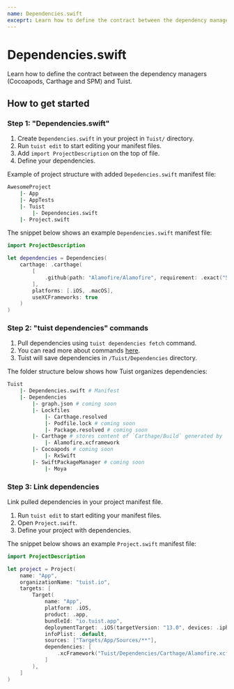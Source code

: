 ```yaml
---
name: Dependencies.swift
exceprt: Learn how to define the contract between the dependency managers and Tuist.
---
```


# Dependencies.swift

Learn how to define the contract between the dependency managers (Cocoapods, Carthage and SPM) and Tuist.

## How to get started

### Step 1: "Dependencies.swift"

1. Create `Dependencies.swift` in your project in `Tuist/` directory.
2. Run `tuist edit` to start editing your manifest files.
3. Add `import ProjectDescription` on the top of file.
4. Define your dependencies.

Example of project structure with added `Depedencies.swift` manifest file:

```bash
AwesomeProject
	|- App
	|- AppTests
	|- Tuist
		|- Dependencies.swift
	|- Project.swift
```

The snippet below shows an example `Dependencies.swift` manifest file:

```swift
import ProjectDescription

let dependencies = Dependencies(
    carthage: .carthage(
        [
            .github(path: "Alamofire/Alamofire", requirement: .exact("5.0.4"))
        ],
        platforms: [.iOS, .macOS],
        useXCFrameworks: true
    )
)
```

### Step 2: "tuist dependencies" commands

1. Pull dependencies using `tuist dependencies fetch` command.
2. You can read more about commands [here](/docs/commands/dependencies/).
3. Tuist will save dependencies in `/Tuist/Dependencies` directory.

The folder structure below shows how Tuist organizes dependencies:

```bash
Tuist
    |- Dependencies.swift # Manifest
    |- Dependencies
        |- graph.json # coming soon
        |- Lockfiles
            |- Carthage.resolved
            |- Podfile.lock # coming soon
            |- Package.resolved # coming soon
        |- Carthage # stores content of `Carthage/Build` generated by `carthage`
            |- Alamofire.xcframework
        |- Cocoapods # coming soon
            |- RxSwift
        |- SwiftPackageManager # coming soon
            |- Moya
```

### Step 3: Link dependencies

Link pulled dependencies in your project manifest file.

1. Run `tuist edit` to start editing your manifest files.
2. Open `Project.swift`.
3. Define your project with dependencies.

The snippet below shows an example `Project.swift` manifest file:

```swift
import ProjectDescription

let project = Project(
    name: "App",
    organizationName: "tuist.io",
    targets: [
        Target(
            name: "App",
            platform: .iOS,
            product: .app,
            bundleId: "io.tuist.app",
            deploymentTarget: .iOS(targetVersion: "13.0", devices: .iphone),
            infoPlist: .default,
            sources: ["Targets/App/Sources/**"],
            dependencies: [
                .xcFramework("Tuist/Dependencies/Carthage/Alamofire.xcframework"),
            ]
        ),
    ]
)
```
